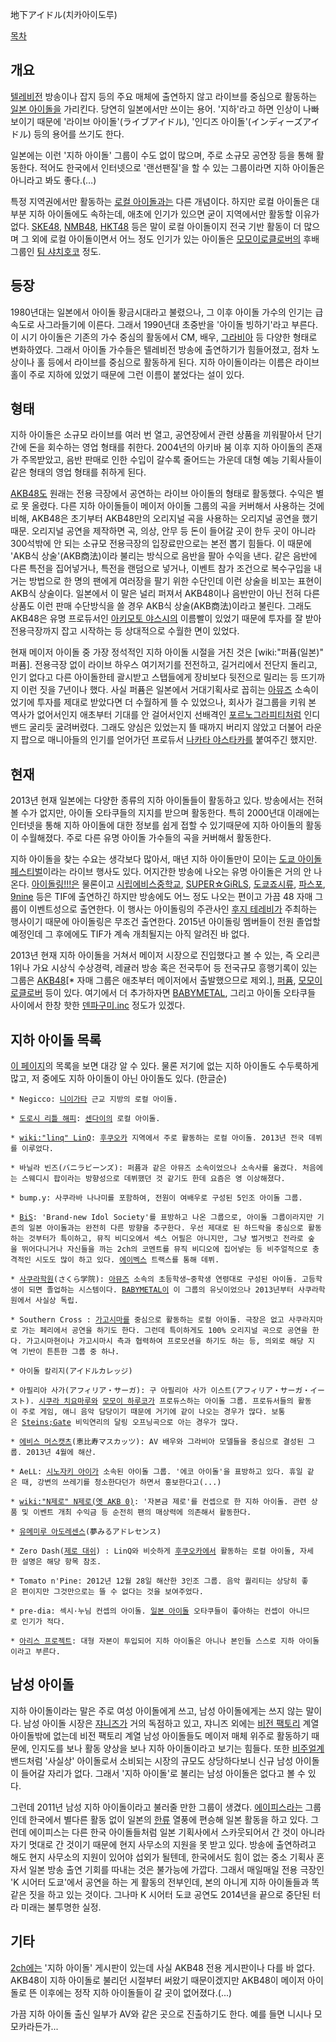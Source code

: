 地下アイドル(치카아이도루)

[[목차]]
== 개요 ==
[[텔레비전]] 방송이나 잡지 등의 주요 매체에 출연하지 않고 라이브를 중심으로 활동하는 [[일본 아이돌]]을 가리킨다. 당연히 일본에서만 쓰이는 용어. '지하'라고 하면 인상이 나빠보이기 때문에 '라이브 아이돌'(ライブアイドル), '인디즈 아이돌'(インディーズアイドル) 등의 용어를 쓰기도 한다.

일본에는 이런 '지하 아이돌' 그룹이 수도 없이 많으며, 주로 소규모 공연장 등을 통해 활동한다. 적어도 한국에서 인터넷으로 '랜선팬질'을 할 수 있는 그룹이라면 지하 아이돌은 아니라고 봐도 좋다.(…)

특정 지역권에서만 활동하는 [[로컬 아이돌]]과는 다른 개념이다. 하지만 로컬 아이돌은 대부분 지하 아이돌에도 속하는데, 애초에 인기가 있으면 굳이 지역에서만 활동할 이유가 없다. [[SKE48]], [[NMB48]], [[HKT48]] 등은 말이 로컬 아이돌이지 전국 기반 활동이 더 많으며 그 외에 로컬 아이돌이면서 어느 정도 인기가 있는 아이돌은 [[모모이로클로버]]의 후배 그룹인 [[팀 샤치호코]] 정도.

== 등장 ==
1980년대는 일본에서 아이돌 황금시대라고 불렸으나, 그 이후 아이돌 가수의 인기는 급속도로 사그라들기에 이른다. 그래서 1990년대 초중반을 '아이돌 빙하기'라고 부른다. 이 시기 아이돌은 기존의 가수 중심의 활동에서 CM, 배우, [[그라비아]] 등 다양한 형태로 변화하였다. 그래서 아이돌 가수들은 텔레비전 방송에 출연하기가 힘들어졌고, 점차 노상이나 홀 등에서 라이브를 중심으로 활동하게 된다. 지하 아이돌이라는 이름은 라이브 홀이 주로 지하에 있었기 때문에 그런 이름이 붙었다는 설이 있다.
== 형태 ==
지하 아이돌은 소규모 라이브를 여러 번 열고, 공연장에서 관련 상품을 끼워팔아서 단기간에 돈을 회수하는 영업 형태를 취한다. 2004년의 아키바 붐 이후 지하 아이돌의 존재가 주목받았고, 음반 판매로 인한 수입이 갈수록 줄어드는 가운데 대형 예능 기획사들이 같은 형태의 영업 형태를 취하게 된다.

[[AKB48]]도 원래는 전용 극장에서 공연하는 라이브 아이돌의 형태로 활동했다. 수익은 별로 못 올렸다. 다른 지하 아이돌들이 메이저 아이돌 그룹의 곡을 커버해서 사용하는 것에 비해, AKB48은 초기부터 AKB48만의 오리지널 곡을 사용하는 오리지널 공연을 했기때문. 오리지널 공연을 제작하면 곡, 의상, 안무 등 돈이 들어갈 곳이 한두 곳이 아니라 300석밖에 안 되는 소규모 전용극장의 입장료만으로는 본전 뽑기 힘들다. 이 때문에 'AKB식 상술'(AKB商法)이라 불리는 방식으로 음반을 팔아 수익을 낸다. 같은 음반에 다른 특전을 집어넣거나, 특전을 랜덤으로 넣거나, 이벤트 참가 조건으로 복수구입을 내거는 방법으로 한 명의 팬에게 여러장을 팔기 위한 수단인데 이런 상술을 비꼬는 표현이 AKB식 상술이다. 일본에서 이 말은 널리 퍼져서 AKB48이나 음반만이 아닌 전혀 다른 상품도 이런 판매 수단방식을 쓸 경우 AKB식 상술(AKB商法)이라고 불린다. 그래도 AKB48은 유명 프로듀서인 [[아키모토 야스시]]의 이름빨이 있었기 때문에 투자를 잘 받아 전용극장까지 잡고 시작하는 등 상대적으로 수월한 면이 있었다. 

현재 메이저 아이돌 중 가장 정석적인 지하 아이돌 시절을 거친 것은 [wiki:"퍼퓸(일본)" 퍼퓸]. 전용극장 없이 라이브 하우스 여기저기를 전전하고, 길거리에서 전단지 돌리고, 인기 없다고 다른 아이돌한테 괄시받고 스탭들에게 장비보다 뒷전으로 밀리는 등 뜨기까지 이런 짓을 7년이나 했다. 사실 퍼퓸은 일본에서 거대기획사로 꼽히는 [[아뮤즈]] 소속이었기에 투자를 제대로 받았다면 더 수월하게 뜰 수 있었으나, 회사가 걸그룹을 키워 본 역사가 없어서인지 애초부터 기대를 안 걸어서인지 선배격인 [[포르노그라피티]]처럼 인디밴드 굴리듯 굴려버렸다. 그래도 양심은 있었는지 뜰 때까지 버리지 않았고 더불어 라운지 팝으로 매니아들의 인기를 얻어가던 프로듀서 [[나카타 야스타카]]를 붙여주긴 했지만.
== 현재 ==
2013년 현재 일본에는 다양한 종류의 지하 아이돌들이 활동하고 있다. 방송에서는 전혀 볼 수가 없지만, 아이돌 오타쿠들의 지지를 받으며 활동한다. 특히 2000년대 이래에는 인터넷을 통해 지하 아이돌에 대한 정보를 쉽게 접할 수 있기때문에 지하 아이돌의 활동이 수월해졌다. 주로 다른 유명 아이돌 가수들의 곡을 커버해서 활동한다.

지하 아이돌을 찾는 수요는 생각보다 많아서, 매년 지하 아이돌만이 모이는 [http://www.idolfes.com/2014/line-up/ 도쿄 아이돌 페스티벌]이라는 라이브 행사도 있다. 어지간한 방송에 나오는 유명 아이돌은 거의 안 나온다. [[아이돌링!!!]]은 물론이고 [[시립에비스중학교]], [[SUPER☆GiRLS]], [[도쿄죠시류]], [[파스포]], [[9nine]] 등은 TIF에 출연하긴 하지만 방송에도 어느 정도 나오는 편이고 가끔 48 자매 그룹이 이벤트성으로 출연한다. 이 행사는 아이돌링의 주관사인 [[후지 테레비]]가 주최하는 행사이기 때문에 아이돌링은 무조건 출연한다. 2015년 아이돌링 멤버들이 전원 졸업할 예정인데 그 후에에도 TIF가 계속 개최될지는 아직 알려진 바 없다.

2013년 현재 지하 아이돌을 거쳐서 메이저 시장으로 진입했다고 볼 수 있는, 즉 오리콘 1위나 가요 시상식 수상경력, 레귤러 방송 혹은 전국투어 등 전국규모 흥행기록이 있는 그룹은 [[AKB48]][* 자매 그룹은 애초부터 메이저에서 출발했으므로 제외.], [[퍼퓸(일본)|퍼퓸]], [[모모이로클로버]] 등이 있다. 여기에서 더 추가하자면 [[BABYMETAL]], 그리고 아이돌 오타쿠들 사이에서 한창 핫한 [[덴파구미.inc]] 정도가 있겠다.
== 지하 아이돌 목록 ==
[http://www.idolfes.com/2014/line-up/ 이 페이지]의 목록을 보면 대강 알 수 있다. 물론 저기에 없는 지하 아이돌도 수두룩하게 많고, 저 중에도 지하 아이돌이 아닌 아이돌도 있다. 
(한글순)

 * Negicco: [[니이가타]] 근교 지방의 로컬 아이돌.

 * [[도로시 리틀 해피]]: [[센다이]]의 로컬 아이돌.

 * [[wiki:"linq" LinQ]]: [[후쿠오카]] 지역에서 주로 활동하는 로컬 아이돌. 2013년 전국 데뷔를 이루었다.

 * 바닐라 빈즈(バニラビーンズ): 퍼퓸과 같은 아뮤즈 소속이었으나 소속사를 옮겼다. 처음에는 스웨디시 팝이라는 방향성으로 데뷔했던 것 같기도 한데 요즘은 영 이상해졌다.

 * bump.y: 사쿠라바 나나미를 포함하여, 전원이 여배우로 구성된 5인조 아이돌 그룹.

 * [[BiS]]: 'Brand-new Idol Society'를 표방하고 나온 그룹으로, 아이돌 그룹이라지만 기존의 일본 아이돌과는 완전히 다른 방향을 추구한다. 우선 제대로 된 하드락을 중심으로 활동하는 것부터가 특이하고, 뮤직 비디오에서 섹스 어필은 아니지만, 그냥 벌거벗고 전라로 숲을 뛰어다니거나 자신들을 까는 2ch의 코멘트를 뮤직 비디오에 집어넣는 등 비주얼적으로 충격적인 시도도 많이 하고 있다. [[에이벡스]] 트랙스를 통해 데뷔.

 * [[사쿠라학원]](さくら学院): [[아뮤즈]] 소속의 초등학생~중학생 연령대로 구성된 아이돌. 고등학생이 되면 졸업하는 시스템이다. [[BABYMETAL]]이 이 그룹의 유닛이었으나 2013년부터 사쿠라학원에서 사실상 독립.

 * Southern Cross : [[가고시마]]를 중심으로 활동하는 로컬 아이돌. 극장은 없고 사쿠라지마로 가는 페리에서 공연을 하기도 한다. 그런데 특이하게도 100% 오리지널 곡으로 공연을 한다. 가고시마현이나 가고시마시 측과 협력하여 프로모션을 하기도 하는 등, 의외로 해당 지역 기반이 튼튼한 그룹 중 하나.

 * 아이돌 칼리지(アイドルカレッジ)

 * 아필리아 사가(アフィリア・サーガ): 구 아필리아 사가 이스트(アフィリア・サーガ・イースト). [[시쿠라 치요마루]]와 [[모모이 하루코]]가 프로듀스하는 아이돌 그룹. 프로듀서들의 활동이 주로 게임, 애니 음악 담당이기 때문에 거기에 같이 나오는 경우가 많다. 보통은 [[Steins;Gate]] 비익연리의 달링 오프닝곡으로 아는 경우가 많다.

 * [[에비스 머스캣츠]](恵比寿マスカッツ): AV 배우와 그라비아 모델들을 중심으로 결성된 그룹. 2013년 4월에 해산.

 * AeLL: [[시노자키 아이]]가 소속된 아이돌 그룹. '에코 아이돌'을 표방하고 있다. 휴일 같은 때, 강변의 쓰레기를 청소한다던가 하면서 홍보한다고(...)

 * [[wiki:"N제로" N제로(옛 AKB 0)]]: '자본금 제로'를 컨셉으로 한 지하 아이돌. 관련 상품 및 이벤트 개최 수익금 등 순전히 팬의 매상력에 의존해서 활동한다.

 * [[유메미루 아도레센스]](夢みるアドレセンス)

 * Zero Dash([[제로 대쉬]]) : LinQ와 비슷하게 [[후쿠오카]]에서 활동하는 로컬 아이돌, 자세한 설명은 해당 항목 참조.

 * Tomato n'Pine: 2012년 12월 28일 해산한 3인조 그룹. 음악 퀄리티는 상당히 좋은 편이지만 그것만으로는 뜰 수 없다는 것을 보여주었다.

 * pre-dia: 섹시·누님 컨셉의 아이돌. [[일본 아이돌]] 오타쿠들이 좋아하는 컨셉이 아니므로 인기가 적다.

 * [[아리스 프로젝트]]: 대형 자본이 투입되어 지하 아이돌은 아니나 본인들 스스로 지하 아이돌이라고 부른다.
== 남성 아이돌 ==
지하 아이돌이라는 말은 주로 여성 아이돌에게 쓰고, 남성 아이돌에게는 쓰지 않는 말이다. 남성 아이돌 시장은 [[쟈니즈]]가 거의 독점하고 있고, 쟈니즈 외에는 [[비전 팩토리]] 계열 아이돌밖에 없는데 비전 팩토리 계열 남성 아이돌들도 메이저 매체 위주로 활동하기 때문에, 인지도를 보나 활동 양상을 보나 지하 아이돌이라고 보기는 힘들다. 또한 [[비주얼계]] 밴드처럼 '사실상' 아이돌로서 소비되는 시장의 규모도 상당하다보니 신규 남성 아이돌이 들어갈 자리가 없다. 그래서 '지하 아이돌'로 불리는 남성 아이돌은 없다고 볼 수 있다.

그런데 2011년 남성 지하 아이돌이라고 불러줄 만한 그룹이 생겼다. [[에이피스]]라는 그룹인데 한국에서 별다른 활동 없이 일본의 [[한류]] 열풍에 편승해 일본 활동을 하고 있다. 그런데 에이피스는 다른 한국 아이돌들처럼 일본 기획사에서 스카웃되어서 간 것이 아니라 자기 멋대로 간 것이기 때문에 현지 사무소의 지원을 못 받고 있다. 방송에 출연하려고 해도 현지 사무소의 지원이 있어야 섭외가 될텐데, 한국에서도 힘이 없는 중소 기획사 혼자서 일본 방송 출연 기회를 따내는 것은 불가능에 가깝다. 그래서 매일매일 전용 극장인 'K 시어터 도쿄'에서 공연을 하는 게 활동의 전부인데, 본의 아니게 지하 아이돌들과 똑같은 짓을 하고 있는 것이다. 그나마 K 시어터 도쿄 공연도 2014년을 끝으로 중단된 터라 미래는 불투명한 실정.
== 기타 ==
[[2ch]]에는 '지하 아이돌' 게시판이 있는데 사실 AKB48 전용 게시판이나 다를 바 없다. AKB48이 지하 아이돌로 불리던 시절부터 써왔기 때문이겠지만 AKB48이 메이저 아이돌로 뜬 이후에는 정작 지하 아이돌들이 갈 곳이 없어졌다.(...)

가끔 지하 아이돌 출신 일부가 AV와 같은 곳으로 진출하기도 한다. 예를 들면 니시나 모모카라든가...
